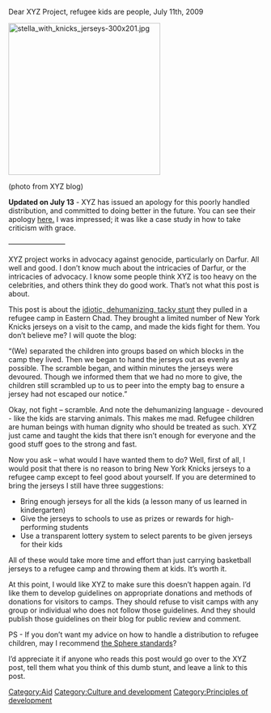 {{Cleanup|The general lessons make a valuable wiki page, but there's no need to highlight the particular organization}}

Dear XYZ Project, refugee kids are people, July 11th, 2009 

[http://bloodandmilk.org/wp-content/uploads/2009/07/stella_with_knicks_jerseys.jpg [[Image:stella_with_knicks_jerseys-300x201.jpg|300px]]]

(photo from XYZ blog)

'''Updated on July 13''' - XYZ has issued an apology for this poorly handled distribution, and committed to doing better in the future. You can see their apology [http://www.enoughproject.org/blogs/apology here.] I was impressed; it was like a case study in how to take criticism with grace.

————————

XYZ project works in advocacy against genocide, particularly on Darfur. All well and good. I don’t know much about the intricacies of Darfur, or the intricacies of advocacy. I know some people think XYZ is too heavy on the celebrities, and others think they do good work. That’s not what this post is about.

This post is about the [http://www.enoughproject.org/blogs/ny-knicks-jerseys-hot-commodity-djabal-refugee-camp idiotic, dehumanizing, tacky stunt] they pulled in a refugee camp in Eastern Chad. They brought a limited number of New York Knicks jerseys on a visit to the camp, and made the kids fight for them. You don’t believe me? I will quote the blog:

“(We) separated the children into groups based on which blocks in the camp they lived. Then we began to hand the jerseys out as evenly as possible. The scramble began, and within minutes the jerseys were devoured. Though we informed them that we had no more to give, the children still scrambled up to us to peer into the empty bag to ensure a jersey had not escaped our notice.”

Okay, not fight – scramble. And note the dehumanizing language - devoured - like the kids are starving animals. This makes me mad. Refugee children are human beings with human dignity who should be treated as such. XYZ just came and taught the kids that there isn’t enough for everyone and the good stuff goes to the strong and fast.

Now you ask – what would I have wanted them to do? Well, first of all, I would posit that there is no reason to bring New York Knicks jerseys to a refugee camp except to feel good about yourself. If you are determined to bring the jerseys I still have three suggestions:

* Bring enough jerseys for all the kids (a lesson many of us learned in kindergarten)
* Give the jerseys to schools to use as prizes or rewards for high-performing students
* Use a transparent lottery system to select parents to be given jerseys for their kids

All of these would take more time and effort than just carrying basketball jerseys to a refugee camp and throwing them at kids. It’s worth it.

At this point, I would like XYZ to make sure this doesn’t happen again. I’d like them to develop guidelines on appropriate donations and methods of donations for visitors to camps. They should refuse to visit camps with any group or individual who does not follow those guidelines. And they should publish those guidelines on their blog for public review and comment.

PS - If you don’t want my advice on how to handle a distribution to refugee children, may I recommend [http://www.sphereproject.org/ the Sphere standards]?

I’d appreciate it if anyone who reads this post would go over to the XYZ post, tell them what you think of this dumb stunt, and leave a link to this post.


{{attrib bloodandmilk|url=http://bloodandmilk.org/?p=1371 }}

[[Category:Aid]]
[[Category:Culture and development]]
[[Category:Principles of development]]